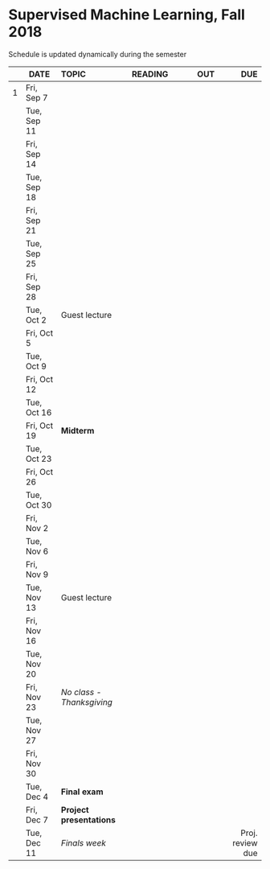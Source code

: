 <h1> Supervised Machine Learning, Fall 2018 </h1>
Schedule is updated dynamically during the semester
</br>

<font size="3">

|  | DATE      | TOPIC             |READING       |      OUT |      DUE   |
|--| --------- |:----------------- |:-------------| --------:| ----------:|
|1 |Fri, Sep 7 |                   |              |          |            |
|  |Tue, Sep 11|                   |              |          |            |
|  |Fri, Sep 14|                   |              |          |            |
|  |Tue, Sep 18|                   |              |          |            |
|  |Fri, Sep 21|                   |              |          |            |
|  |Tue, Sep 25|                   |              |          |            |
|  |Fri, Sep 28|                   |              |          |            |
|  |Tue, Oct 2 |  Guest lecture    |              |          |            |
|  |Fri, Oct 5 |                   |              |          |            |
|  |Tue, Oct 9 |                   |              |          |            |
|  |Fri, Oct 12|                   |              |          |            |
|  |Tue, Oct 16|                   |              |          |            |
|  |Fri, Oct 19|    **Midterm**    |              |          |            |
|  |Tue, Oct 23|                   |              |          |            |
|  |Fri, Oct 26|                   |              |          |            |
|  |Tue, Oct 30|                   |              |          |            |
|  |Fri, Nov 2 |                   |              |          |            |
|  |Tue, Nov 6 |                   |              |          |            |
|  |Fri, Nov 9 |                   |              |          |            |
|  |Tue, Nov 13|  Guest lecture    |              |          |            |
|  |Fri, Nov 16|                   |              |          |            |
|  |Tue, Nov 20|                   |              |          |            |
|  |Fri, Nov 23|*No class - Thanksgiving*|        |          |            |
|  |Tue, Nov 27|                   |              |          |            |
|  |Fri, Nov 30|                   |              |          |            |
|  |Tue, Dec 4 |**Final exam**     |              |          |            |
|  |Fri, Dec 7 |**Project presentations**|        |          |            |
|  |Tue, Dec 11| *Finals week*     |              |          | Proj. review due |
</font>